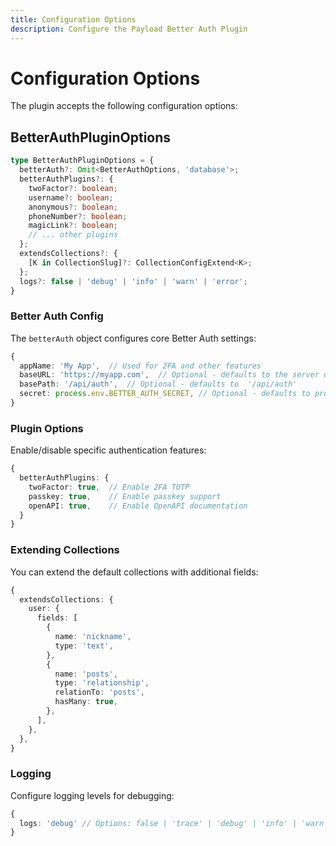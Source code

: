 ```yaml
---
title: Configuration Options
description: Configure the Payload Better Auth Plugin
---
```


# Configuration Options

The plugin accepts the following configuration options:

## BetterAuthPluginOptions

```ts
type BetterAuthPluginOptions = {
  betterAuth?: Omit<BetterAuthOptions, 'database'>;
  betterAuthPlugins?: {
    twoFactor?: boolean;
    username?: boolean;
    anonymous?: boolean;
    phoneNumber?: boolean;
    magicLink?: boolean;
    // ... other plugins
  };
  extendsCollections?: {
    [K in CollectionSlug]?: CollectionConfigExtend<K>;
  };
  logs?: false | 'debug' | 'info' | 'warn' | 'error';
}
```

### Better Auth Config

The `betterAuth` object configures core Better Auth settings:

```ts
{
  appName: 'My App',  // Used for 2FA and other features
  baseURL: 'https://myapp.com',  // Optional - defaults to the server url
  basePath: '/api/auth',  // Optional - defaults to  '/api/auth'
  secret: process.env.BETTER_AUTH_SECRET, // Optional - defaults to process.env.BETTER_AUTH_SECRET
}
```

### Plugin Options

Enable/disable specific authentication features:

```ts
{
  betterAuthPlugins: {
    twoFactor: true,  // Enable 2FA TOTP
    passkey: true,    // Enable passkey support
    openAPI: true,    // Enable OpenAPI documentation
  }
}
```

### Extending Collections

You can extend the default collections with additional fields:

```ts
{
  extendsCollections: {
    user: {
      fields: [
        {
          name: 'nickname',
          type: 'text',
        },
        {
          name: 'posts',
          type: 'relationship',
          relationTo: 'posts',
          hasMany: true,
        },
      ],
    },
  },
}
```

### Logging

Configure logging levels for debugging:

```ts
{
  logs: 'debug' // Options: false | 'trace' | 'debug' | 'info' | 'warn' | 'error'
}
```